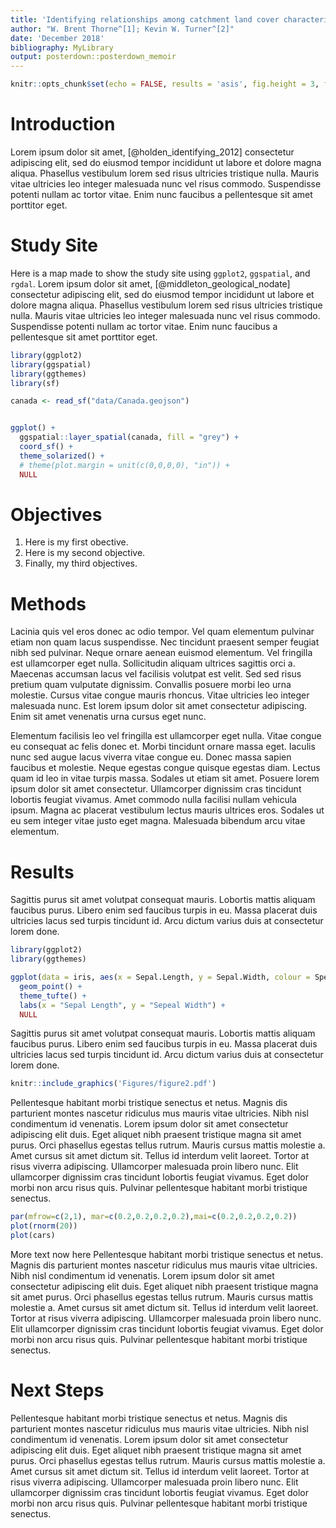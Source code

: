 ```yaml
---
title: 'Identifying relationships among catchment land cover characteristics, active layer properties and lake hydroecology in Old Crow Flats, Yukon, Canada'
author: "W. Brent Thorne^[1]; Kevin W. Turner^[2]"
date: 'December 2018'
bibliography: MyLibrary
output: posterdown::posterdown_memoir
---
```


```r
knitr::opts_chunk$set(echo = FALSE, results = 'asis', fig.height = 3, fig.width = 3, warning = FALSE, fig.align = 'center', message = FALSE, dev='cairo_pdf')
```

# Introduction

Lorem ipsum dolor sit amet, [@holden_identifying_2012] consectetur adipiscing elit, sed do eiusmod tempor incididunt ut labore et dolore magna aliqua. Phasellus vestibulum lorem sed risus ultricies tristique nulla. Mauris vitae ultricies leo integer malesuada nunc vel risus commodo. Suspendisse potenti nullam ac tortor vitae. Enim nunc faucibus a pellentesque sit amet porttitor eget. 

# Study Site

Here is a map made to show the study site using `ggplot2`, `ggspatial`, and `rgdal`. Lorem ipsum dolor sit amet, [@middleton_geological_nodate] consectetur adipiscing elit, sed do eiusmod tempor incididunt ut labore et dolore magna aliqua. Phasellus vestibulum lorem sed risus ultricies tristique nulla. Mauris vitae ultricies leo integer malesuada nunc vel risus commodo. Suspendisse potenti nullam ac tortor vitae. Enim nunc faucibus a pellentesque sit amet porttitor eget. 

```r
library(ggplot2)
library(ggspatial)
library(ggthemes)
library(sf)

canada <- read_sf("data/Canada.geojson")


ggplot() +
  ggspatial::layer_spatial(canada, fill = "grey") +
  coord_sf() +
  theme_solarized() +
  # theme(plot.margin = unit(c(0,0,0,0), "in")) +
  NULL

```


# Objectives

1. Here is my first obective.
2. Here is my second objective.
3. Finally, my third objectives.

# Methods

Lacinia quis vel eros donec ac odio tempor. Vel quam elementum pulvinar etiam non quam lacus suspendisse. Nec tincidunt praesent semper feugiat nibh sed pulvinar. Neque ornare aenean euismod elementum. Vel fringilla est ullamcorper eget nulla. Sollicitudin aliquam ultrices sagittis orci a. Maecenas accumsan lacus vel facilisis volutpat est velit. Sed sed risus pretium quam vulputate dignissim. Convallis posuere morbi leo urna molestie. Cursus vitae congue mauris rhoncus. Vitae ultricies leo integer malesuada nunc. Est lorem ipsum dolor sit amet consectetur adipiscing. Enim sit amet venenatis urna cursus eget nunc.

Elementum facilisis leo vel fringilla est ullamcorper eget nulla. Vitae congue eu consequat ac felis donec et. Morbi tincidunt ornare massa eget. Iaculis nunc sed augue lacus viverra vitae congue eu. Donec massa sapien faucibus et molestie. Neque egestas congue quisque egestas diam. Lectus quam id leo in vitae turpis massa. Sodales ut etiam sit amet. Posuere lorem ipsum dolor sit amet consectetur. Ullamcorper dignissim cras tincidunt lobortis feugiat vivamus. Amet commodo nulla facilisi nullam vehicula ipsum. Magna ac placerat vestibulum lectus mauris ultrices eros. Sodales ut eu sem integer vitae justo eget magna. Malesuada bibendum arcu vitae elementum.

# Results

Sagittis purus sit amet volutpat consequat mauris. Lobortis mattis aliquam faucibus purus. Libero enim sed faucibus turpis in eu. Massa placerat duis ultricies lacus sed turpis tincidunt id. Arcu dictum varius duis at consectetur lorem done.

```r
library(ggplot2)
library(ggthemes)

ggplot(data = iris, aes(x = Sepal.Length, y = Sepal.Width, colour = Species)) +
  geom_point() +
  theme_tufte() +
  labs(x = "Sepal Length", y = "Sepeal Width") +
  NULL

```

Sagittis purus sit amet volutpat consequat mauris. Lobortis mattis aliquam faucibus purus. Libero enim sed faucibus turpis in eu. Massa placerat duis ultricies lacus sed turpis tincidunt id. Arcu dictum varius duis at consectetur lorem done.

```r

knitr::include_graphics('Figures/figure2.pdf')

```

Pellentesque habitant morbi tristique senectus et netus. Magnis dis parturient montes nascetur ridiculus mus mauris vitae ultricies. Nibh nisl condimentum id venenatis. Lorem ipsum dolor sit amet consectetur adipiscing elit duis. Eget aliquet nibh praesent tristique magna sit amet purus. Orci phasellus egestas tellus rutrum. Mauris cursus mattis molestie a. Amet cursus sit amet dictum sit. Tellus id interdum velit laoreet. Tortor at risus viverra adipiscing. Ullamcorper malesuada proin libero nunc. Elit ullamcorper dignissim cras tincidunt lobortis feugiat vivamus. Eget dolor morbi non arcu risus quis. Pulvinar pellentesque habitant morbi tristique senectus.

```r
par(mfrow=c(2,1), mar=c(0.2,0.2,0.2,0.2),mai=c(0.2,0.2,0.2,0.2))
plot(rnorm(20))
plot(cars)

```

More text now here Pellentesque habitant morbi tristique senectus et netus. Magnis dis parturient montes nascetur ridiculus mus mauris vitae ultricies. Nibh nisl condimentum id venenatis. Lorem ipsum dolor sit amet consectetur adipiscing elit duis. Eget aliquet nibh praesent tristique magna sit amet purus. Orci phasellus egestas tellus rutrum. Mauris cursus mattis molestie a. Amet cursus sit amet dictum sit. Tellus id interdum velit laoreet. Tortor at risus viverra adipiscing. Ullamcorper malesuada proin libero nunc. Elit ullamcorper dignissim cras tincidunt lobortis feugiat vivamus. Eget dolor morbi non arcu risus quis. Pulvinar pellentesque habitant morbi tristique senectus.

# Next Steps

Pellentesque habitant morbi tristique senectus et netus. Magnis dis parturient montes nascetur ridiculus mus mauris vitae ultricies. Nibh nisl condimentum id venenatis. Lorem ipsum dolor sit amet consectetur adipiscing elit duis. Eget aliquet nibh praesent tristique magna sit amet purus. Orci phasellus egestas tellus rutrum. Mauris cursus mattis molestie a. Amet cursus sit amet dictum sit. Tellus id interdum velit laoreet. Tortor at risus viverra adipiscing. Ullamcorper malesuada proin libero nunc. Elit ullamcorper dignissim cras tincidunt lobortis feugiat vivamus. Eget dolor morbi non arcu risus quis. Pulvinar pellentesque habitant morbi tristique senectus.

